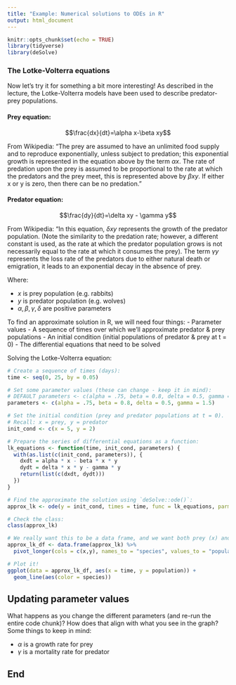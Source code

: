 ```yaml
---
title: "Example: Numerical solutions to ODEs in R"
output: html_document
---
```


```r
knitr::opts_chunk$set(echo = TRUE)
library(tidyverse)
library(deSolve)
```

### The Lotke-Volterra equations

Now let's try it for something a bit more interesting! As described in the lecture, the Lotke-Volterra models have been used to describe predator-prey populations. 

#### Prey equation: 

$$\frac{dx}{dt}=\alpha x-\beta xy$$

From Wikipedia: "The prey are assumed to have an unlimited food supply and to reproduce exponentially, unless subject to predation; this exponential growth is represented in the equation above by the term $\alpha x$. The rate of predation upon the prey is assumed to be proportional to the rate at which the predators and the prey meet, this is represented above by $\beta xy$. If either x or y is zero, then there can be no predation."

#### Predator equation: 

$$\frac{dy}{dt}=\delta xy - \gamma y$$

From Wikipedia: "In this equation, $\delta xy$ represents the growth of the predator population. (Note the similarity to the predation rate; however, a different constant is used, as the rate at which the predator population grows is not necessarily equal to the rate at which it consumes the prey). The term $\gamma y$ represents the loss rate of the predators due to either natural death or emigration, it leads to an exponential decay in the absence of prey. 

Where: 

- $x$ is prey population (e.g. rabbits)
- $y$ is predator population (e.g. wolves)
- $\alpha, \beta, \gamma, \delta$ are positive parameters

To find an approximate solution in R, we will need four things: 
- Parameter values
- A sequence of times over which we'll approximate predator & prey populations
- An initial condition (initial populations of predator & prey at t = 0)
- The differential equations that need to be solved

Solving the Lotke-Volterra equation: 

```r
# Create a sequence of times (days): 
time <- seq(0, 25, by = 0.05)

# Set some parameter values (these can change - keep it in mind):
# DEFAULT parameters <- c(alpha = .75, beta = 0.8, delta = 0.5, gamma = 1)
parameters <- c(alpha = .75, beta = 0.8, delta = 0.5, gamma = 1.5)

# Set the initial condition (prey and predator populations at t = 0).
# Recall: x = prey, y = predator
init_cond <- c(x = 5, y = 2)

# Prepare the series of differential equations as a function: 
lk_equations <- function(time, init_cond, parameters) {
  with(as.list(c(init_cond, parameters)), {
    dxdt = alpha * x - beta * x * y
    dydt = delta * x * y - gamma * y
    return(list(c(dxdt, dydt)))
  })
}

# Find the approximate the solution using `deSolve::ode()`:
approx_lk <- ode(y = init_cond, times = time, func = lk_equations, parms = parameters)

# Check the class: 
class(approx_lk)

# We really want this to be a data frame, and we want both prey (x) and predator (y) to be in the same column -- we'll learn why in EDS 221 (tidy data)
approx_lk_df <- data.frame(approx_lk) %>% 
  pivot_longer(cols = c(x,y), names_to = "species", values_to = "population")

# Plot it! 
ggplot(data = approx_lk_df, aes(x = time, y = population)) +
  geom_line(aes(color = species))
```

## Updating parameter values

What happens as you change the different parameters (and re-run the entire code chunk)? How does that align with what you see in the graph? Some things to keep in mind: 

- $\alpha$ is a growth rate for prey
- $\gamma$ is a mortality rate for predator

## End
